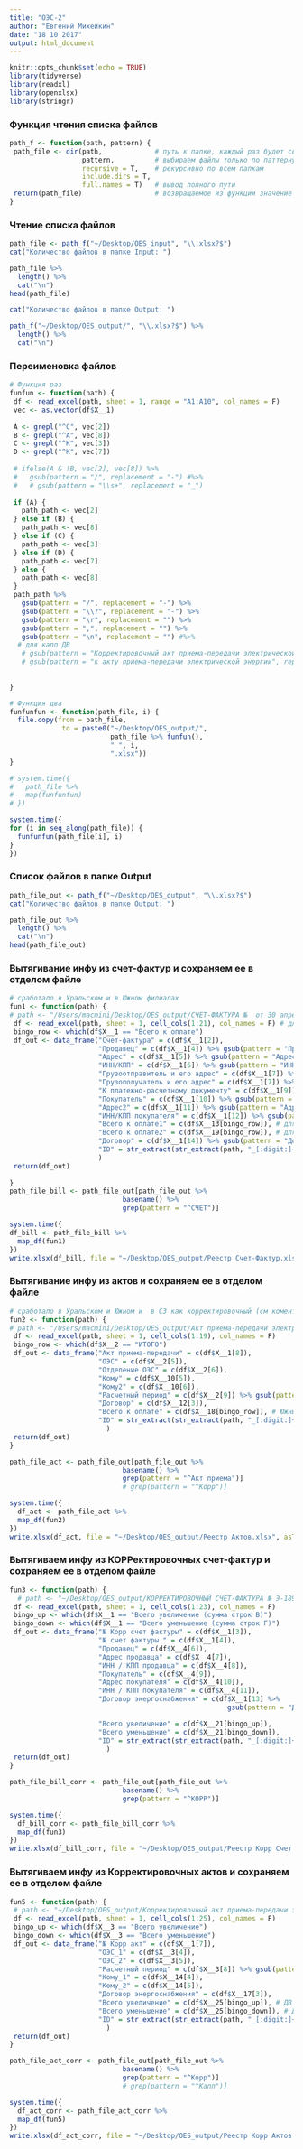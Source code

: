 ```yaml
---
title: "ОЭС-2"
author: "Евгений Михейкин"
date: "18 10 2017"
output: html_document
---
```


```r
knitr::opts_chunk$set(echo = TRUE)
library(tidyverse)
library(readxl)
library(openxlsx)
library(stringr)
```

### Функция чтения списка файлов
```r
path_f <- function(path, pattern) {
 path_file <- dir(path,             # путь к папке, каждый раз будет свой 
                  pattern,          # выбираем файлы только по паттерну 
                  recursive = T,    # рекурсивно по всем папкам
                  include.dirs = T,    
                  full.names = T)   # вывод полного пути
 return(path_file)                  # возвращаемое из функции значение
}
```

### Чтение списка файлов
```r
path_file <- path_f("~/Desktop/OES_input", "\\.xlsx?$")
cat("Количество файлов в папке Input: ")

path_file %>% 
  length() %>% 
  cat("\n")
head(path_file)

cat("Количество файлов в папке Output: ")

path_f("~/Desktop/OES_output/", "\\.xlsx?$") %>% 
  length() %>% 
  cat("\n")
```

### Переименовка файлов
```r
# Функция раз
funfun <- function(path) { 
 df <- read_excel(path, sheet = 1, range = "A1:A10", col_names = F)
 vec <- as.vector(df$X__1)
 
 A <- grepl("^С", vec[2])
 B <- grepl("^А", vec[8])
 C <- grepl("^К", vec[3])
 D <- grepl("^К", vec[7])
 
 # ifelse(A & !B, vec[2], vec[8]) %>%
 #   gsub(pattern = "/", replacement = "-") #%>%
 #   # gsub(pattern = "\\s+", replacement = "_")
 
 if (A) {
   path_path <- vec[2]
 } else if (B) {
   path_path <- vec[8]
 } else if (C) {
   path_path <- vec[3]
 } else if (D) {
   path_path <- vec[7]
 } else {
   path_path <- vec[8]
 }
 path_path %>% 
   gsub(pattern = "/", replacement = "-") %>% 
   gsub(pattern = "\\?", replacement = "-") %>% 
   gsub(pattern = "\r", replacement = "") %>% 
   gsub(pattern = ",", replacement = "") %>% 
   gsub(pattern = "\n", replacement = "") #%>%
  # для капп ДВ
   # gsub(pattern = "Корректировочный акт приема-передачи электрической энергии", replacement = "Капп ээ") %>%
   # gsub(pattern = "к акту приема-передачи электрической энергии", replacement = "к апп ээ")
   
 
}

# Функция два
funfunfun <- function(path_file, i) {
  file.copy(from = path_file, 
             to = paste0("~/Desktop/OES_output/",
                         path_file %>% funfun(),
                         "_", i,
                         ".xlsx"))
}

# system.time({
#   path_file %>%
#   map(funfunfun)
# })

system.time({
for (i in seq_along(path_file)) {
  funfunfun(path_file[i], i)
}
})
```

### Список файлов в папке Output
```r
path_file_out <- path_f("~/Desktop/OES_output", "\\.xlsx?$")
cat("Количество файлов в папке Output: ")

path_file_out %>% 
  length() %>% 
  cat("\n")
head(path_file_out)
```



### Вытягивание инфу из счет-фактур и сохраняем ее в отделом файле
```r
# сработало в Уральском и в Южном филиалах
fun1 <- function(path) {
# path <- "/Users/macmini/Desktop/OES_output/СЧЕТ-ФАКТУРА №  от 30 апреля 2016 г._5817.xlsx"
 df <- read_excel(path, sheet = 1, cell_cols(1:21), col_names = F) # для ДВ исправит
 bingo_row <- which(df$X__1 == "Всего к оплате")
 df_out <- data_frame("Счет-фактура" = c(df$X__1[2]),
                      "Продавец" = c(df$X__1[4]) %>% gsub(pattern = "Продавец: ", replacement = ""),
                      "Адрес" = c(df$X__1[5]) %>% gsub(pattern = "Адрес: ", replacement = ""),
                      "ИНН/КПП" = c(df$X__1[6]) %>% gsub(pattern = "ИНН/КПП продавца: ", replacement = ""),
                      "Грузоотправитель и его адрес" = c(df$X__1[7]) %>% gsub(pattern = "Грузоотправитель и его адрес: ", replacement = ""),
                      "Грузополучатель и его адрес" = c(df$X__1[7]) %>% gsub(pattern = "Грузополучатель и его адрес: ", replacement = ""),
                      "К платежно-расчетному документу" = c(df$X__1[9]) %>% gsub(pattern = "К платежно-расчетному документу: ", replacement = ""),
                      "Покупатель" = c(df$X__1[10]) %>% gsub(pattern = "Покупатель: ", replacement = ""),
                      "Адрес2" = c(df$X__1[11]) %>% gsub(pattern = "Адрес: ", replacement = ""),
                      "ИНН/КПП покупателя" = c(df$X__1[12]) %>% gsub(pattern = "ИНН/КПП покупателя: ", replacement = ""),
                      "Всего к оплате1" = c(df$X__13[bingo_row]), # для дв ИСПРавит для СЗ
                      "Всего к оплате2" = c(df$X__19[bingo_row]), # для дв ИСПРавит для СЗ
                      "Договор" = c(df$X__1[14]) %>% gsub(pattern = "Договор ", replacement = ""),
                      "ID" = str_extract(str_extract(path, "_[:digit:]+\\.xlsx$"), "[:digit:]+")
                      )
 return(df_out)
 
}
path_file_bill <- path_file_out[path_file_out %>% 
                            basename() %>% 
                            grep(pattern = "^СЧЕТ")]

system.time({
df_bill <- path_file_bill %>% 
  map_df(fun1) 
})
write.xlsx(df_bill, file = "~/Desktop/OES_output/Реестр Счет-Фактур.xlsx", asTable = T)

```

### Вытягивание инфу из актов и сохраняем ее в отделом файле
```r
# сработало в Уральском и Южном и  в СЗ как корректировочный (см коменты внутри)
fun2 <- function(path) {
# path <- "/Users/macmini/Desktop/OES_output/Акт приема-передачи электрической энергии № К-17-06-50 от 29 февраля 2016 г. исправление №1 от 31 августа 2016 г._290.xlsx"
 df <- read_excel(path, sheet = 1, cell_cols(1:19), col_names = F)
 bingo_row <- which(df$X__2 == "ИТОГО")
 df_out <- data_frame("Акт приема-передачи" = c(df$X__1[8]),
                      "ОЭС" = c(df$X__2[5]),
                      "Отделение ОЭС" = c(df$X__2[6]),
                      "Кому" = c(df$X__10[5]),
                      "Кому2" = c(df$X__10[6]),
                      "Расчетный период" = c(df$X__2[9]) %>% gsub(pattern = "Расчетный период: ", replacement = ""),
                      "Договор" = c(df$X__12[3]),
                      "Всего к оплате" = c(df$X__18[bingo_row]), # Южный ДВ
                      "ID" = str_extract(str_extract(path, "_[:digit:]+\\.xlsx$"), "[:digit:]+")
                        )
 return(df_out)
}

path_file_act <- path_file_out[path_file_out %>%
                            basename() %>% 
                            grep(pattern = "^Акт приема")]
                            # grep(pattern = "^Корр")]

system.time({
  df_act <- path_file_act %>% 
  map_df(fun2) 
})
write.xlsx(df_act, file = "~/Desktop/OES_output/Реестр Актов.xlsx", asTable = T)
```

### Вытягиваем инфу из КОРРектировочных счет-фактур и сохраняем ее в отделом файле
```r
fun3 <- function(path) {
  # path <- "~/Desktop/OES_output/КОРРЕКТИРОВОЧНЫЙ СЧЕТ-ФАКТУРА № Э-1893-02-77 от 30 ноября 2016 г. ИСПРАВЛЕНИЕ КОРРЕКТИРОВОЧНОГО СЧЕТА-ФАКТУРЫ № ---  от  ---_86.xlsx"
 df <- read_excel(path, sheet = 1, cell_cols(1:23), col_names = F)
 bingo_up <- which(df$X__1 == "Всего увеличение (сумма строк В)")
 bingo_down <- which(df$X__1 == "Всего уменьшение (сумма строк Г)")
 df_out <- data_frame("№ Корр счет фактуры" = c(df$X__1[3]),
                      "№ счет фактуры " = c(df$X__1[4]),
                      "Продавец" = c(df$X__4[6]),
                      "Адрес продавца" = c(df$X__4[7]),
                      "ИНН / КПП продавца" = c(df$X__4[8]),
                      "Покупатель" = c(df$X__4[9]),
                      "Адрес покупателя" = c(df$X__4[10]),
                      "ИНН / КПП покупателя" = c(df$X__4[11]),
                      "Договор энергоснабжения" = c(df$X__1[13] %>% 
                                                      gsub(pattern = "Договор энергоснабжения ", replacement = "")),

                      "Всего увеличение" = c(df$X__21[bingo_up]),
                      "Всего уменьшение" = c(df$X__21[bingo_down]),
                      "ID" = str_extract(str_extract(path, "_[:digit:]+\\.xlsx$"), "[:digit:]+")
                        )
 return(df_out)
}

path_file_bill_corr <- path_file_out[path_file_out %>% 
                            basename() %>% 
                            grep(pattern = "^КОРР")]

system.time({
  df_bill_corr <- path_file_bill_corr %>% 
  map_df(fun3) 
})
write.xlsx(df_bill_corr, file = "~/Desktop/OES_output/Реестр Корр Счет Фактур.xlsx", asTable = T)
```

### Вытягиваем инфу из Корректировочных актов и сохраняем ее в отделом файле
```r
fun5 <- function(path) {
 # path <- "~/Desktop/OES_output/Корректировочный акт приема-передачи электрической энергии № Э-3831-02-50 от 30 ноября 2016 г. к акту приема-передачи электрической энергии № Э-3145-02-50 от 30 сентября 2016 г._55.xlsx"
 df <- read_excel(path, sheet = 1, cell_cols(1:25), col_names = F)
 bingo_up <- which(df$X__3 == "Всего увеличение")
 bingo_down <- which(df$X__3 == "Всего уменьшение")
 df_out <- data_frame("№ Корр акт" = c(df$X__1[7]),
                      "ОЭС_1" = c(df$X__3[4]),
                      "ОЭС_2" = c(df$X__3[5]),
                      "Расчетный период" = c(df$X__3[8]) %>% gsub(pattern = "Расчетный период: ", replacement = ""),
                      "Кому_1" = c(df$X__14[4]),
                      "Кому_2" = c(df$X__14[5]),
                      "Договор энергоснабжения" = c(df$X__17[3]),
                      "Всего увеличение" = c(df$X__25[bingo_up]), # ДВ
                      "Всего уменьшение" = c(df$X__25[bingo_down]), # ДВ
                      "ID" = str_extract(str_extract(path, "_[:digit:]+\\.xlsx$"), "[:digit:]+")
                        )
 return(df_out)
}

path_file_act_corr <- path_file_out[path_file_out %>% 
                            basename() %>% 
                            grep(pattern = "^Корр")]
                            # grep(pattern = "^Капп")]

system.time({
  df_act_corr <- path_file_act_corr %>% 
  map_df(fun5) 
})
write.xlsx(df_act_corr, file = "~/Desktop/OES_output/Реестр Корр Актов.xlsx", asTable = T)
```

